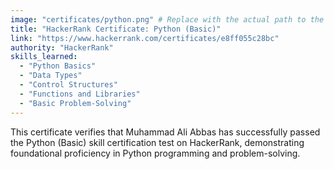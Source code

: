 ```yaml
---
image: "certificates/python.png" # Replace with the actual path to the image
title: "HackerRank Certificate: Python (Basic)"
link: "https://www.hackerrank.com/certificates/e8ff055c28bc"
authority: "HackerRank"
skills_learned:
  - "Python Basics"
  - "Data Types"
  - "Control Structures"
  - "Functions and Libraries"
  - "Basic Problem-Solving"
---
```


This certificate verifies that Muhammad Ali Abbas has successfully passed the Python (Basic) skill certification test on HackerRank, demonstrating foundational proficiency in Python programming and problem-solving.

